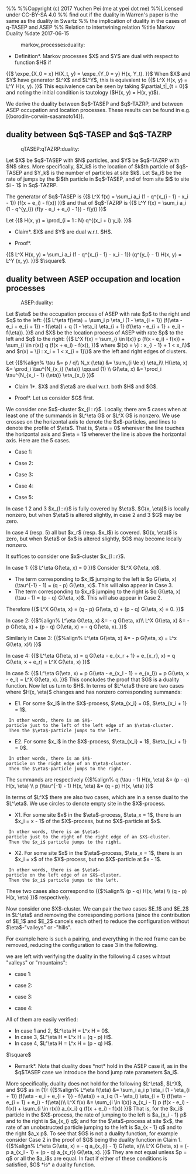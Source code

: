 %%<!-- -*- mode: text; -*- -->
%%Copyright (c) 2017 Yuchen Pei (me at ypei dot me)
%%Licensed under CC-BY-SA 4.0
%% find out if the duality in Warren's paper is the same as the duality in Swartz
%% the implication of duality in the cases of q-TASEP and ASEP
%% Relation to intertwining relation
%title Markov Duality
%date 2017-06-15
:markov_processes:duality:

*Definition*. Markov processes $X$ and $Y$ are dual with respect to function $H$ if
{{$
\expe_{X_0 = x} H(X_t, y) = \expe_{Y_0 = y} H(x, Y_t).
}}$
When $X$ and $Y$ have generator $L^X$ and $L^Y$, this is equivalent to
{{$
L^X H(x, y) = L^Y H(x, y).
}}$
This equivalence can be seen by taking $\partial_t|_{t = 0}$ and noting the initial condition is tautology ($H(x, y) = H(x, y)$).

We derive the duality between $q$-TASEP and $q$-TAZRP, and between ASEP occupation and location processes. 
These results can be found in e.g. [{borodin-corwin-sasamoto14}].

== duality between $q$-TASEP and $q$-TAZRP ==
:qTASEP:qTAZRP:duality:

Let $X$ be $q$-TASEP with $N$ particles, and $Y$ be $q$-TAZRP with $N$ sites.
More specifically, $X_k$ is the location of $k$th particle of $q$-TASEP and $Y_k$ is the number of particles at site $k$.
Let $a_i$ be the rate of jumps by the $i$th particle in $q$-TASEP, and of from site $i$ to site $i - 1$ in $q$-TAZRP.

The generator of $q$-TASEP is
{{$
L^X f(x) = \sum_i a_i (1 - q^{x_{i - 1} - x_i - 1}) (f(x + e_i) - f(x))
}}$
and that of $q$-TAZRP is
{{$
L^Y f(x) = \sum_i a_i (1 - q^{y_i}) (f(y - e_i + e_{i - 1}) - f(y))
}}$

Let
{{$
H(x, y) = \prod_{i = 1 : N} q^{(x_i + i) y_i}.
}}$

*Claim*. $X$ and $Y$ are dual w.r.t. $H$.

*Proof*.
{{$
L^X H(x, y) = \sum_i a_i (1 - q^{x_{i - 1} - x_i - 1}) (q^{y_i} - 1) H(x, y) = L^Y (x, y).
}}$
$\square$.

== duality between ASEP occupation and location processes ==
:ASEP:duality:

Let $\eta$ be the occupation process of ASEP with rate $p$ to the right and $q$ to the left:
{{$
L^\eta f(\eta) = \sum_i p \eta_i (1 - \eta_{i + 1}) (f(\eta - e_i + e_{i + 1}) - f(\eta)) + q (1 - \eta_i) \eta_{i + 1} (f(\eta - e_{i + 1} + e_i) - f(\eta)).
}}$
and $X$ be the location process of ASEP with rate $p$ to the left and $q$ to the right:
{{$
L^X f(x) = \sum_{i \in l(x)} p (f(x - e_i) - f(x)) + \sum_{i \in r(x)} q (f(x + e_i) - f(x)),
}}$
where $l(x) = \{i : x_{i - 1} + 1 < x_i\}$ and $r(x) = \{i : x_i + 1 < x_{i + 1}\}$ are the left and right edges of clusters.

Let
{{$%align%
\tau &= p / q\\
N_x (\eta) &= \sum_{i \le x} \eta_i\\
H(\eta, x) &= \prod_i \tau^{N_{x_i} (\eta)} \qquad (1) \\
G(\eta, x) &= \prod_i \tau^{N_{x_i - 1} (\eta)} \eta_{x_i}
}}$

*Claim 1*. $X$ and $\eta$ are dual w.r.t. both $H$ and $G$.

*Proof*. Let us consider $G$ first.
We consider one $x$-cluster $x_{l : r}$.
Locally, there are 5 cases when at least one of the summands in $L^\eta G$ or $L^X G$ is nonzero.
We use crosses on the horizontal axis to denote the $x$-particles, and lines to denote the profile of $\eta$.
That is, $\eta = 0$ wherever the line touches the horizontal axis and $\eta = 1$ wherever the line is above the horizontal axis.
Here are the 5 cases.

* Case 1:

{{local:../resource/2017-03-15--14-35-23__New_document_1_-_Inkscape.png||style="width:250px"}}

* Case 2:

{{local:../resource/2017-03-15--14-36-01__New_document_1_-_Inkscape.png||style="width:250px"}}

* Case 3:

{{local:../resource/2017-03-15--14-35-44__New_document_1_-_Inkscape.png||style="width:250px"}}

* Case 4:

{{local:../resource/2017-03-15--14-38-38__New_document_1_-_Inkscape.png||style="width:250px"}}

* Case 5:

{{local:../resource/2017-03-15--14-37-54__New_document_1_-_Inkscape.png||style="width:250px"}}

In case 1 2 and 3 $x_{l : r}$ is fully covered by $\eta$. $G(x, \eta)$ is locally nonzero, but when $\eta$ is altered slightly, in case 2 and 3 $G$ may be zero.

In case 4 (resp. 5) all but $x_r$ (resp. $x_l$) is covered. $G(x, \eta)$ is zero, but when $\eta$ or $x$ is altered slightly, $G$ may become locally nonzero.

It suffices to consider one $x$-cluster $x_{l : r}$.

In case 1:
{{$
L^\eta G(\eta, x) = 0 
}}$
Consider $L^X G(\eta, x)$.
* The term corresponding to $x_l$ jumping to the left is $p G(\eta, x) (\tau^{-1} - 1) = (q - p) G(\eta, x)$. This will also appear in Case 3.
* The term corresponding to $x_r$ jumping to the right is $q G(\eta, x) (\tau - 1) = (p - q) G(\eta, x)$. This will also appear in Case 2.
Therefore
{{$
L^X G(\eta, x) = (q - p) G(\eta, x) + (p - q) G(\eta, x) = 0.
}}$

In case 2:
{{$%align%
L^\eta G(\eta, x) &= - q G(\eta, x)\\
L^X G(\eta, x) &= - p G(\eta, x) + (p - q) G(\eta, x) = - q G(\eta, x).
}}$

Similarly in Case 3:
{{$%align%
L^\eta G(\eta, x) &= - p G(\eta, x) = L^x G(\eta, x)\\
}}$

In case 4:
{{$
L^\eta G(\eta, x) = q G(\eta - e_{x_r + 1} + e_{x_r}, x) = q G(\eta, x + e_r) = L^X G(\eta, x)
}}$

In case 5:
{{$
L^\eta G(\eta, x) = p G(\eta - e_{x_l - 1} + e_{x_l}) = p G(\eta, x - e_l) = L^X G(\eta, x).
}}$
This concludes the proof that $G$ is a duality function.
Now let us turn to $H$.
In terms of $L^\eta$ there are two cases where $H(x, \eta)$ changes and has nonzero corresponding summands:

* E1. For some $x_i$ in the $X$-process, $\eta_{x_i} = 0$, $\eta_{x_i + 1} = 1$. 
  In other words, there is an $X$-particle just to the left of the left edge of an $\eta$-cluster. 
  Then the $\eta$-particle jumps to the left.

{{local:../resource/2017-03-15--14-45-47__New_document_1_-_Inkscape.png||style="width:250px"}}

* E2. For some $x_i$ in the $X$-process, $\eta_{x_i} = 1$, $\eta_{x_i + 1} = 0$. 
  In other words, there is an $X$-particle on the right edge of an $\eta$-cluster. 
  Then the $\eta$-particle jumps to the right.

{{local:../resource/2017-03-15--14-47-08__New_document_1_-_Inkscape.png||style="width:250px"}}

The summands are respectively
{{$%align%
q (\tau - 1) H(x, \eta) &= (p - q) H(x, \eta) \\
p (\tau^{-1} - 1) H(x, \eta) &= (q - p) H(x, \eta)
}}$

In terms of $L^X$ there are also two cases, which are in a sense dual to the $L^\eta$. 
We use circles to denote empty site in the $X$-process.

* X1. For some site $x$ in the $\eta$-process, $\eta_x = 1$, there is an $x_i = x - 1$ of the $X$-process, but no $X$-particle at $x$. 
  In other words, there is an $\eta$-particle just to the right of the right edge of an $X$-cluster.
  Then the $x_i$ particle jumps to the right.

{{local:../resource/2017-03-15--14-54-42__New_document_1_-_Inkscape.png||style="width:250px"}}

* X2. For some site $x$ in the $\eta$-process, $\eta_x = 1$, there is an $x_i = x$ of the $X$-process, but no $X$-particle at $x - 1$. 
  In other words, there is an $\eta$-particle on the left edge of an $X$-cluster.
  Then the $x_i$ particle jumps to the left.

{{local:../resource/2017-03-15--14-54-09__New_document_1_-_Inkscape.png||style="width:250px"}}

These two cases also correspond to
{{$%align%
(p - q) H(x, \eta) \\
(q - p) H(x, \eta)
}}$
respectively.

Now consider one $X$-cluster. We can pair the two cases $E_1$ and $E_2$ in $L^\eta$ and removing the corresponding portions (since the contribution of $E_1$ and $E_2$ cancels each other) to reduce the configuration without $\eta$-"valleys" or -"hills".

For example here is such a pairing, and everything in the red frame can be removed, reducing the configuration to case 3 in the following.

{{local:../resource/2017-06-15--15-18-53__New_document_1_-_Inkscape.png}}

we are left with verifying the duality in the following 4 cases wihtout "valleys" or "mountains":

* case 1:

{{local:../resource/2017-03-15--14-58-21__New_document_1_-_Inkscape.png||style="width:250px"}}

* case 2:

{{local:../resource/2017-03-15--14-58-34__New_document_1_-_Inkscape.png||style="width:250px"}}

* case 3:

{{local:../resource/2017-03-15--14-59-06__New_document_1_-_Inkscape.png||style="width:250px"}}

* case 4:

{{local:../resource/2017-03-15--14-59-21__New_document_1_-_Inkscape.png||style="width:250px"}}

All of them are easily verified:
* In case 1 and 2, $L^\eta H = L^x H = 0$.
* In case 3, $L^\eta H = L^x H = (q - p) H$.
* In case 4, $L^\eta H = L^x H = (p - q) H$.
$\square$

*Remark*. Note that duality does *not* hold in the ASEP case if, as in the $q$TASEP case we introduce the bond jump rate parameters $a_i$.
More specifically, duality does not hold for the following $L^\eta$, $L^X$, and $G$ as in (1):
{{$%align%
L^\eta f(\eta) &= \sum_i a_i p \eta_i (1 - \eta_{i + 1}) (f(\eta - e_i + e_{i + 1}) - f(\eta)) + a_i q (1 - \eta_i) \eta_{i + 1} (f(\eta - e_{i + 1} + e_i) - f(\eta))\\
L^X f(x) &= \sum_{i \in l(x)} a_{x_i - 1} p (f(x - e_i) - f(x)) + \sum_{i \in r(x)} a_{x_i} q (f(x + e_i) - f(x))
}}$
That is, for the $x_i$ particle in the $X$-process, the rate of jumping to the left is $a_{x_i - 1} p$ and to the right is $a_{x_i} q$; and for the $\eta$-process at site $x$, the rate of an unobstructed particle jumping to the left is $a_{x - 1} q$ and to the right $a_x p$. To see that $G$ is not a duality function, for example consider Case 2 in the proof of $G$ being the duality function in Claim 1.
{{$%align%
L^\eta G(\eta, x) = - q a_{x_{l} - 1} G(\eta, x)\\
L^X G(\eta, x) = (- p a_{x_l - 1} + (p - q) a_{x_r}) G(\eta, x).
}}$
They are not equal unless $p = q$ or all the $a_i$s are equal.
In fact if either of these conditions is satisfied, $G$ *is* a duality function.
